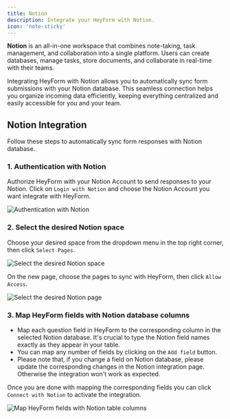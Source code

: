 ```yaml
---
title: Notion
description: Integrate your HeyForm with Notion.
icon: 'note-sticky'
---
```


**Notion** is an all-in-one workspace that combines note-taking, task management, and collaboration into a single platform. Users can create databases, manage tasks, store documents, and collaborate in real-time with their teams.

Integrating HeyForm with Notion allows you to automatically sync form submissions with your Notion database. This seamless connection helps you organize incoming data efficiently, keeping everything centralized and easily accessible for you and your team.

## Notion Integration

Follow these steps to automatically sync form responses with Notion database.

### 1. Authentication with Notion

Authorize HeyForm with your Notion Account to send responses to your Notion. Click on `Login with Notion` and choose the Notion Account you want integrate with HeyForm.

<img
  src="/images/integration/notion-integration.webp"
  alt="Authentication with Notion"
/>

### 2. Select the desired Notion space

Choose your desired space from the dropdown menu in the top right corner, then click `Select Pages`.

<img
  src="/images/integration/notion-integration-2.webp"
  alt="Select the desired Notion space"
/>

On the new page, choose the pages to sync with HeyForm, then click `Allow Access`.

<img
  src="/images/integration/notion-02.webp"
  alt="Select the desired Notion page"
/>

### 3. Map HeyForm fields with Notion database columns

- Map each question field in HeyForm to the corresponding column in the selected Notion database. It's crucial to type the Notion field names exactly as they appear in your table.
- You can map any number of fields by clicking on the `Add field` button.
- Please note that, if you change a field on Notion database, please update the corresponding changes in the Notion integration page. Otherwise the integration won't work as expected.

Once you are done with mapping the corresponding fields you can click `Connect with Notion` to activate the integration.

<img
  src="/images/integration/notion-03.webp"
  alt="Map HeyForm fields with Notion table columns"
/>